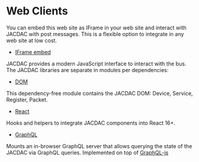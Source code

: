 # Web Clients

You can embed this web site as IFrame in your web site and interact with JACDAC with post messages. This is a flexible option to integrate in any web site at low cost.

* [IFrame embed](/clients/web/iframe)

JACDAC provides a modern JavaScript interface to interact with the bus.
The JACDAC libraries are separate in modules per dependencies:

* [DOM](/clients/web/dom)

This dependency-free module contains the JACDAC DOM: Device, Service, Register, Packet.

* [React](/clients/web/react)

Hooks and helpers to integrate JACDAC components into React 16+.

* [GraphQL](/clients/web/graphql)

Mounts an in-browser GraphQL server that allows querying the state of the JACDAC via GraphQL queries. Implemented on top of [GraphQL-js](https://github.com/graphql/graphql-js)
